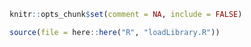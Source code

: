 
<style>
    body .main-container {
        max-width: 90%;
    }
</style>


```r
knitr::opts_chunk$set(comment = NA, include = FALSE)
```


```r
source(file = here::here("R", "loadLibrary.R"))
```


